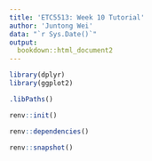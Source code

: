 ```yaml
---
title: 'ETC5513: Week 10 Tutorial'
author: 'Juntong Wei'
data: "`r Sys.Date()`"
output:
  bookdown::html_document2
---
```

```r
library(dplyr)
library(ggplot2)
```

```r
.libPaths()
```

```r
renv::init()
```


```r
renv::dependencies()
```

```r
renv::snapshot()
```


